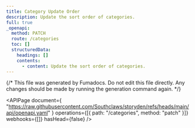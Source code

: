 ```yaml
---
title: Category Update Order
description: Update the sort order of categories.
full: true
_openapi:
  method: PATCH
  route: /categories
  toc: []
  structuredData:
    headings: []
    contents:
      - content: Update the sort order of categories.
---
```


{/* This file was generated by Fumadocs. Do not edit this file directly. Any changes should be made by running the generation command again. */}

<APIPage
  document={
    "https://raw.githubusercontent.com/Southclaws/storyden/refs/heads/main/api/openapi.yaml"
  }
  operations={[{ path: "/categories", method: "patch" }]}
  webhooks={[]}
  hasHead={false}
/>
